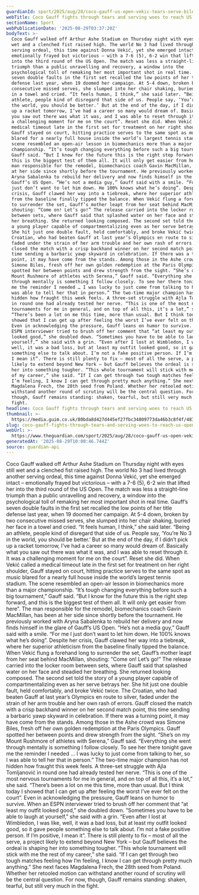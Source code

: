 ```yaml
---
guardianId: sport/2025/aug/28/coco-gauff-us-open-vekic-tears-serve-biles
webTitle: Coco Gauff fights through tears and serving woes to reach US Open third round
sectionName: Sport
webPublicationDate: '2025-08-29T03:37:20Z'
bodyText: >-
  Coco Gauff walked off Arthur Ashe Stadium on Thursday night with eyes still
  wet and a clenched fist raised high. The world No 3 had lived through another
  serving ordeal, this time against Donna Vekić, yet she emerged intact –
  emotionally frayed but victorious – with a 7-6 (5), 6-2 win that lifted her
  into the third round of the US Open. The match was less a straight-line
  triumph than a public unravelling and recovery, a window into the
  psychological toll of remaking her most important shot in real time. Gauff’s
  seven double faults in the first set recalled the low points of her title
  defense last year, when 19 doomed her campaign. At 5-4 down, broken by two
  consecutive missed serves, she slumped into her chair shaking, buried her face
  in a towel and cried. “It feels human, I think,” she said later. “Being an
  athlete, people kind of disregard that side of us. People say, ‘You’re No 3 in
  the world, you should be better.’ But at the end of the day, if I didn’t pick
  up a racket tomorrow, I’ve had a career so many would dream of. Basically what
  you saw out there was what it was, and I was able to reset through it. It was
  a challenging moment for me on the court”. Reset she did. When Vekić called a
  medical timeout late in the first set for treatment on her right shoulder,
  Gauff stayed on court, hitting practice serves to the same spot as music
  blared for a nearly full house inside the world’s largest tennis stadium. The
  scene resembled an open-air lesson in biomechanics more than a major
  championship. “It’s tough changing everything before such a big tournament,”
  Gauff said. “But I know for the future this is the right step forward, and
  this is the biggest test of them all. It will only get easier from here”. The
  man responsible for the remodel, biomechanics coach Gavin MacMillan, has been
  at her side since shortly before the tournament. He previously worked with
  Aryna Sabalenka to rebuild her delivery and now finds himself in the glare of
  Gauff’s US Open. “He’s not a media guy,” Gauff said with a smile. “For me I
  just don’t want to let him down. He 100% knows what he’s doing”. Despite her
  crisis, Gauff clawed her way into a tiebreak, where her superior athleticism
  from the baseline finally tipped the balance. When Vekić flung a forehand long
  to surrender the set, Gauff’s mother leapt from her seat behind MacMillan,
  shouting: “Come on! Let’s go!” The release carried into the locker room
  between sets, where Gauff said that splashed water on her face and steadied
  her breathing. She returned looking composed. The second set told the story of
  a young player capable of compartmentalizing even as her serve betrays her.
  She hit just one double fault, held comfortably, and broke Vekić twice. The
  Croatian, who had beaten Gauff at last year’s Olympics en route to silver,
  faded under the strain of her arm trouble and her own rash of errors. Gauff
  closed the match with a crisp backhand winner on her second match point, this
  time sending a barbaric yawp skyward in celebration. If there was a turning
  point, it may have come from the stands. Among those in the Ashe crowd was
  Simone Biles, fresh off her own golden redemption at the Paris Olympics. Gauff
  spotted her between points and drew strength from the sight. “She’s on my
  Mount Rushmore of athletes with Serena,” Gauff said. “Everything she went
  through mentally is something I follow closely. To see her there tonight gave
  me the reminder I needed … I was lucky to just come from talking to her, so I
  was able to tell her that in person.” The two-time major champion has not
  hidden how fraught this week feels. A three-set struggle with Ajla Tomljanović
  in round one had already tested her nerve. “This is one of the most nervous
  tournaments for me in general, and on top of all this, it’s a lot,” she said.
  “There’s been a lot on me this time, more than usual. But I think today I
  showed that I can get up after feeling the worst I’ve ever felt on the court”.
  Even in acknowledging the pressure, Gauff leans on humor to survive. When an
  ESPN interviewer tried to brush off her comment that “at least my outfit
  looked good,” she doubled down. “Sometimes you have to be able to laugh at
  yourself,” she said with a grin. “Even after I lost at Wimbledon, I was like,
  well, it was a bad loss, but at least my outfit looked good, so it gave people
  something else to talk about. I’m not a fake positive person. If I’m positive,
  I mean it”. There is still plenty to fix – most of all the serve, a project
  likely to extend beyond New York – but Gauff believes the ordeal is shaping
  her into something tougher. “This whole tournament will stick with me the rest
  of my career,” she said. “If I can get through two tough matches feeling how
  I’m feeling, I know I can get through pretty much anything.” She next faces
  Magdalena Frech, the 28th seed from Poland. Whether her retooled motion can
  withstand another round of scrutiny will be the central question. For now,
  though, Gauff remains standing: shaken, tearful, but still very much in the
  fight.
headline: Coco Gauff fights through tears and serving woes to reach US Open third round
thumbnail: >-
  https://media.guim.co.uk/80bda8d427d445ef27fbc34809773da46b3c8f4f/487_0_4868_3895/500.jpg
slug: coco-gauff-fights-through-tears-and-serving-woes-to-reach-us-open-third-round
webUrl: >-
  https://www.theguardian.com/sport/2025/aug/28/coco-gauff-us-open-vekic-tears-serve-biles
generatedAt: '2025-08-29T10:00:46.744Z'
source: guardian-api
---
```

Coco Gauff walked off Arthur Ashe Stadium on Thursday night with eyes still wet and a clenched fist raised high. The world No 3 had lived through another serving ordeal, this time against Donna Vekić, yet she emerged intact – emotionally frayed but victorious – with a 7-6 (5), 6-2 win that lifted her into the third round of the US Open. The match was less a straight-line triumph than a public unravelling and recovery, a window into the psychological toll of remaking her most important shot in real time. Gauff’s seven double faults in the first set recalled the low points of her title defense last year, when 19 doomed her campaign. At 5-4 down, broken by two consecutive missed serves, she slumped into her chair shaking, buried her face in a towel and cried. “It feels human, I think,” she said later. “Being an athlete, people kind of disregard that side of us. People say, ‘You’re No 3 in the world, you should be better.’ But at the end of the day, if I didn’t pick up a racket tomorrow, I’ve had a career so many would dream of. Basically what you saw out there was what it was, and I was able to reset through it. It was a challenging moment for me on the court”. Reset she did. When Vekić called a medical timeout late in the first set for treatment on her right shoulder, Gauff stayed on court, hitting practice serves to the same spot as music blared for a nearly full house inside the world’s largest tennis stadium. The scene resembled an open-air lesson in biomechanics more than a major championship. “It’s tough changing everything before such a big tournament,” Gauff said. “But I know for the future this is the right step forward, and this is the biggest test of them all. It will only get easier from here”. The man responsible for the remodel, biomechanics coach Gavin MacMillan, has been at her side since shortly before the tournament. He previously worked with Aryna Sabalenka to rebuild her delivery and now finds himself in the glare of Gauff’s US Open. “He’s not a media guy,” Gauff said with a smile. “For me I just don’t want to let him down. He 100% knows what he’s doing”. Despite her crisis, Gauff clawed her way into a tiebreak, where her superior athleticism from the baseline finally tipped the balance. When Vekić flung a forehand long to surrender the set, Gauff’s mother leapt from her seat behind MacMillan, shouting: “Come on! Let’s go!” The release carried into the locker room between sets, where Gauff said that splashed water on her face and steadied her breathing. She returned looking composed. The second set told the story of a young player capable of compartmentalizing even as her serve betrays her. She hit just one double fault, held comfortably, and broke Vekić twice. The Croatian, who had beaten Gauff at last year’s Olympics en route to silver, faded under the strain of her arm trouble and her own rash of errors. Gauff closed the match with a crisp backhand winner on her second match point, this time sending a barbaric yawp skyward in celebration. If there was a turning point, it may have come from the stands. Among those in the Ashe crowd was Simone Biles, fresh off her own golden redemption at the Paris Olympics. Gauff spotted her between points and drew strength from the sight. “She’s on my Mount Rushmore of athletes with Serena,” Gauff said. “Everything she went through mentally is something I follow closely. To see her there tonight gave me the reminder I needed … I was lucky to just come from talking to her, so I was able to tell her that in person.” The two-time major champion has not hidden how fraught this week feels. A three-set struggle with Ajla Tomljanović in round one had already tested her nerve. “This is one of the most nervous tournaments for me in general, and on top of all this, it’s a lot,” she said. “There’s been a lot on me this time, more than usual. But I think today I showed that I can get up after feeling the worst I’ve ever felt on the court”. Even in acknowledging the pressure, Gauff leans on humor to survive. When an ESPN interviewer tried to brush off her comment that “at least my outfit looked good,” she doubled down. “Sometimes you have to be able to laugh at yourself,” she said with a grin. “Even after I lost at Wimbledon, I was like, well, it was a bad loss, but at least my outfit looked good, so it gave people something else to talk about. I’m not a fake positive person. If I’m positive, I mean it”. There is still plenty to fix – most of all the serve, a project likely to extend beyond New York – but Gauff believes the ordeal is shaping her into something tougher. “This whole tournament will stick with me the rest of my career,” she said. “If I can get through two tough matches feeling how I’m feeling, I know I can get through pretty much anything.” She next faces Magdalena Frech, the 28th seed from Poland. Whether her retooled motion can withstand another round of scrutiny will be the central question. For now, though, Gauff remains standing: shaken, tearful, but still very much in the fight.
